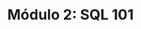 ---
title: "Módulo 2: SQL 101"
description: ""
order: 2
items:
  - title: Fundamentos de bases de datos
    description: Aprenderas los fundamentos necesarios de una base de datos, tales como las tablas, los tipos de datos, llaves primarias y foráneas, restricciones, lenguajes de bases de datos como DML y DDL, entre muchos temas más
    video:
      duration: "01:00:08"
      url: "https://youtu.be/dH9_yeQHgU0"
  - title: SQL y conceptos
    description: Aprenderás sobre qué es SQL y su estándar, conocerás como se definen los comandos y las cláusulas que tienes disponibles en el lenguaje, y adicional, daremos un repaso sobre lo que hemos aprendido para que puedas poner a prueba tus conocimientos.
    video:
      duration: "39:51"
      url: "https://youtu.be/ilnqzFJm9as"
  - title: "[Práctica] Diseñando un modelo de datos relacional para una tienda de electrónica"
    description: "Aprenderemos a diseñar una base de datos completamente desde cero para aplicar nuestros conocimientos sobre los modelos entidad-relación"
    video:
      duration: "57:01"
      url: "https://youtu.be/vqW_weWBr1A"
  - title: Crea una base de datos con SQL
    description: "Aprende a crear una base de datos utilizando los comandos disponibles en SQL, también a como modificarla aplicar restricciones a las columnas de acuerdo a la lógica de negocio que necesites. Daremos un tour sobre pgAdmin, la herramienta con la que nos conectaremos a nuestra base de datos"
    video:
      duration: "01:02:51"
      url: "https://youtu.be/oPQ5s2M4URs"
  - title: "[Práctica] Construye una base de datos con SQL"
    description: Aprenderás a crear una base de datos utilizando los comandos disponibles en SQL, también a como modificarla aplicar restricciones a las columnas de acuerdo a la lógica de negocio que necesites.
    video:
      duration: "45:01"
      url: "https://youtu.be/3gGvQh2VJBk"
  - title: Gestión de datos, ordenamiento y agrupación
    description: "Nos concentraremos en conocer como podemos manipular la información dentro de nuestra base de datos a través de las 4 principales acciones: Buscar, agregar, modificar y eliminar. Aprenderemos a filtrar datos dependiendo de nuestras necesidades, agregar información a nuestras tablas y conoce las cláusulas de ordenamiento y agrupación"
    video:
      duration: "41:34"
      url: "https://youtu.be/d0k2FT-9SQM"
  - title: "[Práctica] Gestión de datos, ordenamiento y agrupación"
    description: "Pondremos a prueba lo que hemos aprendido para gestionar información, ordenarla y agruparla de acuerdo a nuestras necesidades"
    video:
      duration: "52:05"
      url: "https://youtu.be/WHphYIhhfak"
---